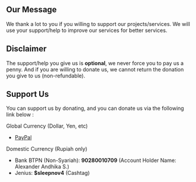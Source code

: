 ## Our Message
We thank a lot to you if you willing to support our projects/services. We will use your support/help to improve our services for better services.

## Disclaimer
The support/help you give us is **optional**, we never force you to pay us a penny. And if you are willing to donate us, we cannot return the donation you give to us (non-refundable).

## Support Us
You can support us by donating, and you can donate us via the following link below : 

Global Currency (Dollar, Yen, etc)
- [PayPal](https://paypal.me/hypeidn)

Domestic Currency (Rupiah only)
- Bank BTPN (Non-Syariah): **90280010709** (Account Holder Name: Alexander Andhika S.)
- Jenius: **$sleepnov4** (Cashtag)